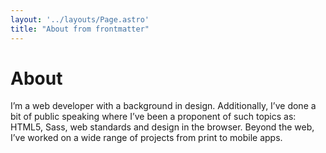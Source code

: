 ```yaml
---
layout: '../layouts/Page.astro'
title: "About from frontmatter"
---
```


# About

I’m a web developer with a background in design. Additionally, I’ve done a bit
of public speaking where I’ve been a proponent of such topics as: HTML5, Sass,
web standards and design in the browser. Beyond the web, I’ve worked on a wide
range of projects from print to mobile apps.